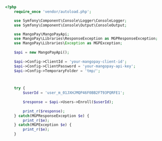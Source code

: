 ```php PHP
<?php
    require_once 'vendor/autoload.php';

    use Symfony\Component\Console\Logger\ConsoleLogger;
    use Symfony\Component\Console\Output\ConsoleOutput;

    use MangoPay\MangoPayApi;
    use MangoPay\Libraries\ResponseException as MGPResponseException;
    use MangoPay\Libraries\Exception as MGPException;
    
    $api = new MangoPayApi();
    
    $api->Config->ClientId = 'your-mangopay-client-id';
    $api->Config->ClientPassword = 'your-mangopay-api-key';
    $api->Config->TemporaryFolder = 'tmp/';



    try {
        $userId = 'user_m_01JXHJMQP46F0BB2FT93PQRFE1';
        
        $response = $api->Users->Enroll($userId);
    
        print_r($response);
    } catch(MGPResponseException $e) {
        print_r($e);
    } catch(MGPException $e) {
        print_r($e);
    }
```